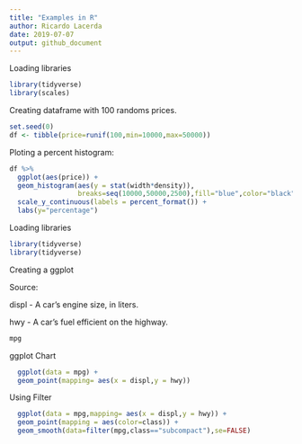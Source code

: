 ```yaml
---
title: "Examples in R"
author: Ricardo Lacerda
date: 2019-07-07
output: github_document
---
```


Loading libraries

```r
library(tidyverse)
library(scales)
```

Creating dataframe with 100 randoms prices.

```r
set.seed(0)
df <- tibble(price=runif(100,min=10000,max=50000))
```

Ploting a percent histogram:

```r
df %>%
  ggplot(aes(price)) +  
  geom_histogram(aes(y = stat(width*density)),
                 breaks=seq(10000,50000,2500),fill="blue",color="black") +
  scale_y_continuous(labels = percent_format()) +
  labs(y="percentage")
```

Loading libraries

```r
library(tidyverse)
library(tidyverse)
```

Creating a ggplot

Source: 

displ - A car's engine size, in liters.

hwy - A car's fuel efficient on the highway.

```r
mpg

```

ggplot Chart 

```r

  ggplot(data = mpg) +  
  geom_point(mapping= aes(x = displ,y = hwy))
```

Using Filter

```r

  ggplot(data = mpg,mapping= aes(x = displ,y = hwy)) +  
  geom_point(mapping = aes(color=class)) + 
  geom_smooth(data=filter(mpg,class=="subcompact"),se=FALSE)

```